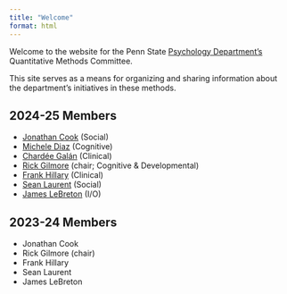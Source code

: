 ```yaml
---
title: "Welcome"
format: html
---
```


Welcome to the website for the Penn State [Psychology Department's](https://psych.la.psu.edu) Quantitative Methods Committee.

This site serves as a means for organizing and sharing information about the department's initiatives in these methods.

## 2024-25 Members

- [Jonathan Cook](https://psych.la.psu.edu/?s=cook) (Social)
- [Michele Diaz](https://psych.la.psu.edu/?s=diaz) (Cognitive)
- [Chardée Galán](https://psych.la.psu.edu/people/chardee-galan/) (Clinical)
- [Rick Gilmore](https://psych.la.psu.edu/?s=gilmore) (chair; Cognitive & Developmental)
- [Frank Hillary](https://psych.la.psu.edu/?s=hillary) (Clinical)
- [Sean Laurent](https://psych.la.psu.edu/?s=laurent) (Social)
- [James LeBreton](https://psych.la.psu.edu/?s=lebreton) (I/O)

## 2023-24 Members

- Jonathan Cook
- Rick Gilmore (chair)
- Frank Hillary
- Sean Laurent
- James LeBreton